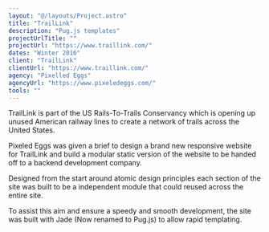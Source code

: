 ```yaml
---
layout: "@/layouts/Project.astro"
title: "TrailLink"
description: "Pug.js templates"
projectUrlTitle: ""
projectUrl: "https://www.traillink.com/"
dates: "Winter 2016"
client: "TrailLink"
clientUrl: "https://www.traillink.com/"
agency: "Pixelled Eggs"
agencyUrl: "https://www.pixeledeggs.com/"
tools: ""
---
```


TrailLink is part of the US Rails-To-Trails Conservancy which is opening up unused American railway lines to create a network of trails across the United States.

Pixeled Eggs was given a brief to design a brand new responsive website for TrailLink and build a modular static version of the website to be handed off to a backend development company.

Designed from the start around atomic design principles each section of the site was built to be a independent module that could reused across the entire site.

To assist this aim and ensure a speedy and smooth development, the site was built with Jade (Now renamed to Pug.js) to allow rapid templating.
